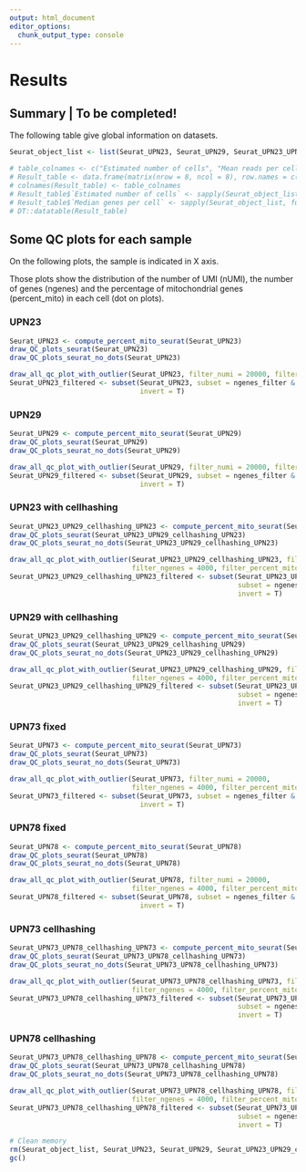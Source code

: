 ```yaml
---
output: html_document
editor_options: 
  chunk_output_type: console
---
```

# Results

## Summary | To be completed!

The following table give global information on datasets.

```r
Seurat_object_list <- list(Seurat_UPN23, Seurat_UPN29, Seurat_UPN23_UPN29_cellhashing_UPN23, Seurat_UPN23_UPN29_cellhashing_UPN29, Seurat_UPN73, Seurat_UPN78, Seurat_UPN73_UPN78_cellhashing_UPN73, Seurat_UPN73_UPN78_cellhashing_UPN78)

# table_colnames <- c("Estimated number of cells", "Mean reads per cell", "Median genes per cell", "Sequencing saturation", "Read mapped confidently to genome", "Fraction reads in cells", "Total genes detected", "Median UMI counts per cell")
# Result_table <- data.frame(matrix(nrow = 8, ncol = 8), row.names = c("UPN23", "UPN29", "UPN23_cellhashing", "UPN29_cellhashing", "UPN73", "UPN78", "UPN73_cellhashing", "UPN78_cellhashing"))
# colnames(Result_table) <- table_colnames
# Result_table$`Estimated number of cells` <- sapply(Seurat_object_list, ncol)
# Result_table$`Median genes per cell` <- sapply(Seurat_object_list, function(x){median(x$nFeature_RNA)})
# DT::datatable(Result_table)
```

## Some QC plots for each sample

On the following plots, the sample is indicated in X axis.

Those plots show the distribution of the number of UMI (nUMI), the number of genes (ngenes) and the percentage of mitochondrial genes (percent_mito) in each cell (dot on plots).

### UPN23

```r
Seurat_UPN23 <- compute_percent_mito_seurat(Seurat_UPN23)
draw_QC_plots_seurat(Seurat_UPN23)
draw_QC_plots_seurat_no_dots(Seurat_UPN23)

draw_all_qc_plot_with_outlier(Seurat_UPN23, filter_numi = 20000, filter_ngenes = 4000, filter_percent_mito = 25)
Seurat_UPN23_filtered <- subset(Seurat_UPN23, subset = ngenes_filter & nUMI_filter & percent_mito_filter,
                                invert = T)
```

### UPN29

```r
Seurat_UPN29 <- compute_percent_mito_seurat(Seurat_UPN29)
draw_QC_plots_seurat(Seurat_UPN29)
draw_QC_plots_seurat_no_dots(Seurat_UPN29)

draw_all_qc_plot_with_outlier(Seurat_UPN29, filter_numi = 20000, filter_ngenes = 4000, filter_percent_mito = 20)
Seurat_UPN29_filtered <- subset(Seurat_UPN29, subset = ngenes_filter & nUMI_filter & percent_mito_filter,
                                invert = T)
```

### UPN23 with cellhashing

```r
Seurat_UPN23_UPN29_cellhashing_UPN23 <- compute_percent_mito_seurat(Seurat_UPN23_UPN29_cellhashing_UPN23)
draw_QC_plots_seurat(Seurat_UPN23_UPN29_cellhashing_UPN23)
draw_QC_plots_seurat_no_dots(Seurat_UPN23_UPN29_cellhashing_UPN23)

draw_all_qc_plot_with_outlier(Seurat_UPN23_UPN29_cellhashing_UPN23, filter_numi = 20000, 
                              filter_ngenes = 4000, filter_percent_mito = 25)
Seurat_UPN23_UPN29_cellhashing_UPN23_filtered <- subset(Seurat_UPN23_UPN29_cellhashing_UPN23, 
                                                        subset = ngenes_filter & nUMI_filter & percent_mito_filter,
                                                        invert = T)
```

### UPN29 with cellhashing

```r
Seurat_UPN23_UPN29_cellhashing_UPN29 <- compute_percent_mito_seurat(Seurat_UPN23_UPN29_cellhashing_UPN29)
draw_QC_plots_seurat(Seurat_UPN23_UPN29_cellhashing_UPN29)
draw_QC_plots_seurat_no_dots(Seurat_UPN23_UPN29_cellhashing_UPN29)

draw_all_qc_plot_with_outlier(Seurat_UPN23_UPN29_cellhashing_UPN29, filter_numi = 20000, 
                              filter_ngenes = 4000, filter_percent_mito = 20)
Seurat_UPN23_UPN29_cellhashing_UPN29_filtered <- subset(Seurat_UPN23_UPN29_cellhashing_UPN29, 
                                                        subset = ngenes_filter & nUMI_filter & percent_mito_filter,
                                                        invert = T)
```

### UPN73 fixed

```r
Seurat_UPN73 <- compute_percent_mito_seurat(Seurat_UPN73)
draw_QC_plots_seurat(Seurat_UPN73)
draw_QC_plots_seurat_no_dots(Seurat_UPN73)

draw_all_qc_plot_with_outlier(Seurat_UPN73, filter_numi = 20000, 
                              filter_ngenes = 4000, filter_percent_mito = 25)
Seurat_UPN73_filtered <- subset(Seurat_UPN73, subset = ngenes_filter & nUMI_filter & percent_mito_filter,
                                invert = T)
```

### UPN78 fixed

```r
Seurat_UPN78 <- compute_percent_mito_seurat(Seurat_UPN78)
draw_QC_plots_seurat(Seurat_UPN78)
draw_QC_plots_seurat_no_dots(Seurat_UPN78)

draw_all_qc_plot_with_outlier(Seurat_UPN78, filter_numi = 20000, 
                              filter_ngenes = 4000, filter_percent_mito = 25)
Seurat_UPN78_filtered <- subset(Seurat_UPN78, subset = ngenes_filter & nUMI_filter & percent_mito_filter,
                                invert = T)
```

### UPN73 cellhashing

```r
Seurat_UPN73_UPN78_cellhashing_UPN73 <- compute_percent_mito_seurat(Seurat_UPN73_UPN78_cellhashing_UPN73)
draw_QC_plots_seurat(Seurat_UPN73_UPN78_cellhashing_UPN73)
draw_QC_plots_seurat_no_dots(Seurat_UPN73_UPN78_cellhashing_UPN73)

draw_all_qc_plot_with_outlier(Seurat_UPN73_UPN78_cellhashing_UPN73, filter_numi = 20000, 
                              filter_ngenes = 4000, filter_percent_mito = 20)
Seurat_UPN73_UPN78_cellhashing_UPN73_filtered <- subset(Seurat_UPN73_UPN78_cellhashing_UPN73, 
                                                        subset = ngenes_filter & nUMI_filter & percent_mito_filter,
                                                        invert = T)
```

### UPN78 cellhashing

```r
Seurat_UPN73_UPN78_cellhashing_UPN78 <- compute_percent_mito_seurat(Seurat_UPN73_UPN78_cellhashing_UPN78)
draw_QC_plots_seurat(Seurat_UPN73_UPN78_cellhashing_UPN78)
draw_QC_plots_seurat_no_dots(Seurat_UPN73_UPN78_cellhashing_UPN78)

draw_all_qc_plot_with_outlier(Seurat_UPN73_UPN78_cellhashing_UPN78, filter_numi = 20000, 
                              filter_ngenes = 4000, filter_percent_mito = 20)
Seurat_UPN73_UPN78_cellhashing_UPN78_filtered <- subset(Seurat_UPN73_UPN78_cellhashing_UPN78, 
                                                        subset = ngenes_filter & nUMI_filter & percent_mito_filter,
                                                        invert = T)
```

```r
# Clean memory
rm(Seurat_object_list, Seurat_UPN23, Seurat_UPN29, Seurat_UPN23_UPN29_cellhashing_UPN23, Seurat_UPN23_UPN29_cellhashing_UPN29, Seurat_UPN73, Seurat_UPN78, Seurat_UPN73_UPN78_cellhashing_UPN73, Seurat_UPN73_UPN78_cellhashing_UPN78)
gc()
```

